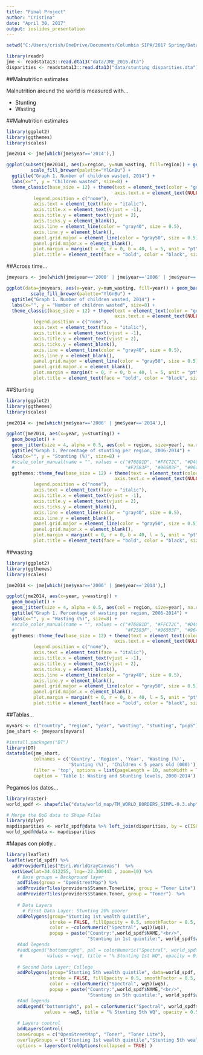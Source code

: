 ```yaml
---
title: "Final Project"
author: "Cristina"
date: "April 30, 2017"
output: ioslides_presentation
---
```


```r
setwd("C:/Users/crish/OneDrive/Documents/Columbia SIPA/2017 Spring/Data Visualization/Final Project/")

library(readr)
jme <- readstata13::read.dta13("data/JME_2016.dta")
disparities <- readstata13::read.dta13("data/stunting disparities.dta")
```

##Malnutrition estimates

Malnutrition around the world is measured with...

- Stunting
- Wasting 

##Malnutrition estimates
```r
library(ggplot2)
library(ggthemes)
library(scales)

jme2014 <- jme[which(jme$year=='2014'),]

ggplot(subset(jme2014), aes(x=region, y=num_wasting, fill=region)) + geom_bar(stat = "identity") + 
         scale_fill_brewer(palette="YlGnBu") + 
  ggtitle("Graph 1. Number of children wasted, 2014") + 
  labs(x="", y = "Children wasted", size=8) +
  theme_classic(base_size = 12) + theme(text = element_text(color = "gray20"),
                                        axis.text.x = element_text(NULL),
          legend.position = c("none"),
          axis.text = element_text(face = "italic"),
          axis.title.x = element_text(vjust = -1),
          axis.title.y = element_text(vjust = 2),
          axis.ticks.y = element_blank(),
          axis.line = element_line(color = "gray40", size = 0.5),
          axis.line.y = element_blank(),
          panel.grid.major = element_line(color = "gray50", size = 0.5),
          panel.grid.major.x = element_blank(),
          plot.margin = margin(t = 0, r = 0, b = 40, l = 5, unit = "pt"),
          plot.title = element_text(face = "bold", color = "black", size = 11, hjust=0.5))
```


##Across time...

```r

jmeyears <- jme[which(jme$year=='2000' | jme$year=='2006' | jme$year=='2010' | jme$year=='2014'),]

ggplot(data=jmeyears, aes(x=year, y=num_wasting, fill=year)) + geom_bar(stat = "identity") + 
         scale_fill_brewer(palette="YlGnBu") + 
  ggtitle("Graph 1. Number of children wasted, 2014") + 
  labs(x="", y = "Number of children wasted", size=8) +
  theme_classic(base_size = 12) + theme(text = element_text(color = "gray20"),
                                        axis.text.x = element_text(NULL),
          legend.position = c("none"), 
          axis.text = element_text(face = "italic"),
          axis.title.x = element_text(vjust = -1),
          axis.title.y = element_text(vjust = 2),
          axis.ticks.y = element_blank(),
          axis.line = element_line(color = "gray40", size = 0.5),
          axis.line.y = element_blank(),
          panel.grid.major = element_line(color = "gray50", size = 0.5),
          panel.grid.major.x = element_blank(),
          plot.margin = margin(t = 0, r = 0, b = 40, l = 5, unit = "pt"),
          plot.title = element_text(face = "bold", color = "black", size = 11, hjust=0.5))
```


##Stunting

```r
library(ggplot2)
library(ggthemes)
library(scales)

jme2014 <- jme[which(jme$year=='2006' | jme$year=='2014'),]

ggplot(jme2014, aes(x=year, y=stunting)) + 
  geom_boxplot() +
  geom_jitter(size = 4, alpha = 0.5, aes(col = region, size=year), na.rm = TRUE)  + facet_grid(. ~ region) +
  ggtitle("Graph 1. Percentage of stunting per region, 2006-2014") + 
  labs(x="", y = "Stunting (%)", size=8) +
  #scale_color_manual(name = "", values = c("#76881D", "#FFC72C", "#D40F7D", "#9B2242",
  #                                         "#F2583F", "#96503F", "#96443F"))
  ggthemes::theme_few(base_size = 12) + theme(text = element_text(color = "gray20"),
                                        axis.text.x = element_text(NULL),
          legend.position = c("none"), 
          axis.text = element_text(face = "italic"),
          axis.title.x = element_text(vjust = -1),
          axis.title.y = element_text(vjust = 2),
          axis.ticks.y = element_blank(),
          axis.line = element_line(color = "gray40", size = 0.5),
          axis.line.y = element_blank(),
          panel.grid.major = element_line(color = "gray50", size = 0.5),
          panel.grid.major.x = element_blank(),
          plot.margin = margin(t = 0, r = 0, b = 40, l = 5, unit = "pt"),
          plot.title = element_text(face = "bold", color = "black", size = 11, hjust=0.5))
```


##wasting

```r
library(ggplot2)
library(ggthemes)
library(scales)

jme2014 <- jme[which(jme$year=='2006' | jme$year=='2014'),]

ggplot(jme2014, aes(x=year, y=wasting)) + 
  geom_boxplot() +
  geom_jitter(size = 4, alpha = 0.5, aes(col = region, size=year), na.rm = TRUE)  + facet_grid(. ~ region) +
  ggtitle("Graph 1. Percentage of wasting per region, 2006-2014") + 
  labs(x="", y = "Wasting (%)", size=8) +
  #scale_color_manual(name = "", values = c("#76881D", "#FFC72C", "#D40F7D", "#9B2242",
  #                                         "#F2583F", "#96503F", "#96443F"))
  ggthemes::theme_few(base_size = 12) + theme(text = element_text(color = "gray20"),
                                        axis.text.x = element_text(NULL),
          legend.position = c("none"), 
          axis.text = element_text(face = "italic"),
          axis.title.x = element_text(vjust = -1),
          axis.title.y = element_text(vjust = 2),
          axis.ticks.y = element_blank(),
          axis.line = element_line(color = "gray40", size = 0.5),
          axis.line.y = element_blank(),
          panel.grid.major = element_line(color = "gray50", size = 0.5),
          panel.grid.major.x = element_blank(),
          plot.margin = margin(t = 0, r = 0, b = 40, l = 5, unit = "pt"),
          plot.title = element_text(face = "bold", color = "black", size = 11, hjust=0.5))
```



##Tablas...
```r

myvars <- c("country", "region", "year", "wasting", "stunting", "pop5")
jme_short <- jmeyears[myvars]

#install.packages("DT")
library(DT)
datatable(jme_short, 
          colnames = c('Country', 'Region', 'Year', 'Wasting (%)', 
                       'Stunting (%)', 'Children < 5 years old (000)'), 
          filter = 'top', options = list(pageLength = 10, autoWidth = TRUE),
          caption = 'Table 1: Wasting and Stunting levels, 2000-2014')
```

Pegamos los datos...

```r
library(raster)
world_spdf <- shapefile("data/world_map/TM_WORLD_BORDERS_SIMPL-0.3.shp")

# Merge the QoG data to Shape Files
library(dplyr)
mapdisparities <- world_spdf@data %>% left_join(disparities, by = c(ISO3 = "iso"))
world_spdf@data <- mapdisparities

```


#Mapas con plotly...

```r
library(leaflet)
leaflet(world_spdf) %>% 
  addProviderTiles("Esri.WorldGrayCanvas")  %>% 
  setView(lat=34.612255, lng=-22.300443 , zoom=10) %>%
    # Base groups = Background layer
    addTiles(group = "OpenStreetMap") %>%
    addProviderTiles(providers$Stamen.TonerLite, group = "Toner Lite") %>%
    addProviderTiles(providers$Stamen.Toner, group = "Toner")  %>%
    
    # Data Layers
      # First Data Layer: Stunting 20% poorer
    addPolygons(group="Stunting 1st wealth quintile",
                stroke = FALSE, fillOpacity = 0.5, smoothFactor = 0.5, 
                color = ~colorNumeric("Spectral", wq1)(wq1),
                popup = paste("Country:",world_spdf$NAME,"<br/>",
                              "Stunting in 1st quintile:", world_spdf$wq1,"%","<br/>")) %>%
    #Add legends
    #addLegend("bottomright", pal = colorNumeric("Spectral", world_spdf$wq1), 
     #         values = ~wq1, title = "% Stunting 1st WQ", opacity = 0.5) %>%
     
    # Second Data Layer: College
    addPolygons(group="Stunting 5th wealth quintile", data=world_spdf,
                stroke = FALSE, fillOpacity = 0.5, smoothFactor = 0.5, 
                color = ~colorNumeric("Spectral", wq5)(wq5),
                popup = paste("Country:",world_spdf$NAME,"<br/>",
                              "Stunting in 5th quintile:", world_spdf$wq5,"%","<br/>")) %>%
    #Add legends
    addLegend("bottomright", pal = colorNumeric("Spectral", world_spdf$wq5), 
              values = ~wq5, title = "% Stunting 5th WQ", opacity = 0.5) %>%
  
    # Layers control
    addLayersControl(
    baseGroups = c("OpenStreetMap", "Toner", "Toner Lite"),
    overlayGroups = c("Stunting 1st wealth quintile","Stunting 5th wealth quintile"),
    options = layersControlOptions(collapsed = TRUE) )
```

